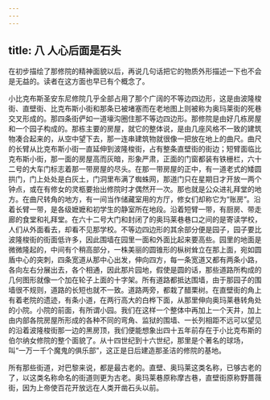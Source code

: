 ```yaml
---
---
---
```

title: 八 人心后面是石头
---




在初步描绘了那修院的精神面貌以后，再说几句话把它的物质外形描述一下也不会是无益的。读者在这方面也早已有个概念了。

小比克布斯圣安东尼修院几乎全部占用了那个广阔的不等边四边形，这是由波隆梭街、直壁街、比克布斯小街和那条已被堵塞而在老地图上则被称为奥玛莱街的死巷交叉形成的。那四条街俨如一道壕沟圈住那不等边四边形。那修院是由好几栋房屋和一个园子构成的。那栋主要的房屋，就它的整体说，是由几座风格不一致的建筑物凑合起来的，从空中望下去，那一连串建筑物就很像一把放在地上的曲尺。曲尺的长臂从比克布斯小街一直延伸到波隆梭街，占有整条直壁街的街边；短臂面临比克布斯小街，那一面的房屋高而灰暗，形象严肃，正面的门窗都装有铁栅栏，六十二号的大车门标志着那一带房屋的尽头。在那一带房屋的正中，有一道老式的矮圆拱门，门上处处是白灰土，门洞里布满了蜘蛛网，那道门只在星期日才开放一两个钟点，或在有修女的灵柩要抬出修院时才偶然开一次。那也就是公众进礼拜堂的地方。在曲尺转角的地方，有一间当作储藏室用的方厅，修女们却称它为“账房”。沿着长臂一带，是各级嬷嬷和初学生的静室所在地段。沿着短臂一带，有厨房、带走廊的食堂和礼拜堂。在六十二号大门和封闭了的奥玛莱巷巷口之间的是寄读学校，人们从外面看去，却看不见那学校。不等边四边形的其余部分便是园子，园子要比波隆梭街的街面低许多，因此围墙在园里一面和外面比起来要高些。园里的地面是微微隆起的，中间有个稍高部分，一株美丽的圆锥形的枞树耸立在那上面，宛如圆盾中心的突刺，四条宽道从那中心出发，伸向四方，每一条宽道又都有两条小路，各向左右分展出去，各个相通，因此那片园地，假使是圆的话，那些道路所构成的几何图形就像一个加在轮子上面的十字架。所有道路都抵达围墙，由于那园子的围墙很不规则，道路的长短也就不一致。道路两旁，都栽了醋栗树。在直壁街的角上有着老院的遗迹，有条小道，在两行高大的白桦下面，从那里伸向奥玛莱巷转角处的小院。小院的前面，有所谓小园。我们在这样一个整体中再加上一个天井，加上由内部各院房屋所形成的各种不同的弯角、监狱的围墙、一长列相距不远可以望见的沿着波隆梭街那一边的黑房顶，我们便能想象出四十五年前存在于小比克布斯的伯尔纳女修院的整个面貌了。从十四世纪到十六世纪，那里是个著名的球场，叫“一万一千个魔鬼的俱乐部”，这正是日后建造那圣洁的修院的基地。

所有那些街道，对巴黎来说，都是最古老的。直壁、奥玛莱这类名称，已够古老的了，以这类名称命名的街道则更为古老。奥玛莱巷原称摩古巷，直壁街原称野蔷薇街，因为上帝使百花开放远在人类开凿石头以前。